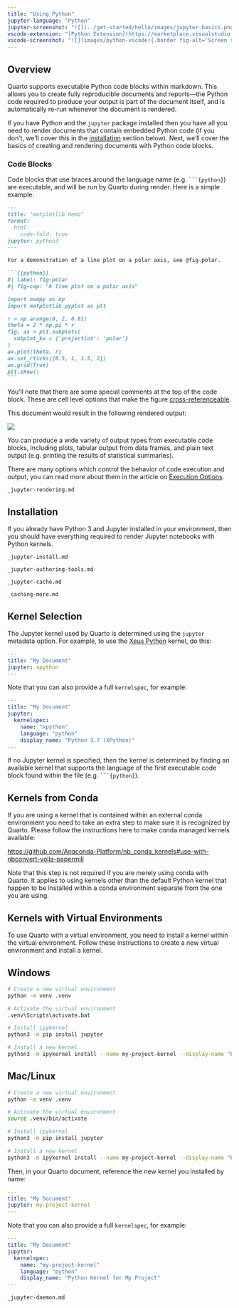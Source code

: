 ```yaml
---
title: "Using Python"
jupyter-language: "Python"
jupyter-screenshot: "![](../get-started/hello/images/jupyter-basics.png){.border fig-alt='A Jupyter notebook titled Quarto Basics containing some text, a code cell, and the result of the code cell, which is a line plot on a polar axis.'}"
vscode-extension: "[Python Extension](https://marketplace.visualstudio.com/items?itemName=ms-python.python)"
vscode-screenshot: "![](images/python-vscode){.border fig-alt='Screen shot of VS Code editor with three vertical sections. The leftmost includes the file explorer, and quarto help. The second pane is the source code for a quarto file with python code. The third is interactive with Python running and output of the code cells shown.'}"
---
```


## Overview

Quarto supports executable Python code blocks within markdown. This allows you to create fully reproducible documents and reports---the Python code required to produce your output is part of the document itself, and is automatically re-run whenever the document is rendered.

If you have Python and the `jupyter` package installed then you have all you need to render documents that contain embedded Python code (if you don't, we'll cover this in the [installation](#installation) section below). Next, we'll cover the basics of creating and rendering documents with Python code blocks.

### Code Blocks

Code blocks that use braces around the language name (e.g. ```` ```{python} ````) are executable, and will be run by Quarto during render. Here is a simple example:

```` markdown
---
title: "matplotlib demo"
format:
  html:
    code-fold: true
jupyter: python3
---

For a demonstration of a line plot on a polar axis, see @fig-polar.

```{{python}}
#| label: fig-polar
#| fig-cap: "A line plot on a polar axis"

import numpy as np
import matplotlib.pyplot as plt

r = np.arange(0, 2, 0.01)
theta = 2 * np.pi * r
fig, ax = plt.subplots(
  subplot_kw = {'projection': 'polar'} 
)
ax.plot(theta, r)
ax.set_rticks([0.5, 1, 1.5, 2])
ax.grid(True)
plt.show()
```
````

You'll note that there are some special comments at the top of the code block. These are cell level options that make the figure [cross-referenceable](../authoring/cross-references.qmd).

This document would result in the following rendered output:

![](../../images/hello-jupyter.png){.border fig-alt="Example output where header reads: matplotlib demo, the body reads: For a demonstration of a line plot on a polar axis, see Figure 1. Below the body text is a toggleable field to reveal the code, and the Figure 1 image with a caption that reads: Figure 1: A line plot on a polar axis."}

You can produce a wide variety of output types from executable code blocks, including plots, tabular output from data frames, and plain text output (e.g. printing the results of statistical summaries).

There are many options which control the behavior of code execution and output, you can read more about them in the article on [Execution Options](execution-options.qmd).

``` include
_jupyter-rendering.md
```

## Installation {#installation}

If you already have Python 3 and Jupyter installed in your environment, then you should have everything required to render Jupyter notebooks with Python kernels.

``` include
_jupyter-install.md
```

``` include
_jupyter-authoring-tools.md
```

``` include
_jupyter-cache.md
```

``` include
_caching-more.md
```

## Kernel Selection

The Jupyter kernel used by Quarto is determined using the `jupyter` metadata option. For example, to use the [Xeus Python](https://github.com/jupyter-xeus/xeus-python) kernel, do this:

``` yaml
---
title: "My Document"
jupyter: xpython
---
```

Note that you can also provide a full `kernelspec`, for example:

``` yaml
---
title: "My Document"
jupyter: 
  kernelspec:
    name: "xpython"
    language: "python"
    display_name: "Python 3.7 (XPython)"
---
```

If no Jupyter kernel is specified, then the kernel is determined by finding an available kernel that supports the language of the first executable code block found within the file (e.g. ```` ```{python} ````).

::: callout-important
## Kernels from Conda

If you are using a kernel that is contained within an external conda environment you need to take an extra step to make sure it is recognized by Quarto. Please follow the instructions here to make conda managed kernels available:

<https://github.com/Anaconda-Platform/nb_conda_kernels#use-with-nbconvert-voila-papermill>

Note that this step is not required if you are merely using conda with Quarto. It applies to using kernels other than the default Python kernel that happen to be installed within a conda environment separate from the one you are using.
:::

## Kernels with Virtual Environments

To use Quarto with a virtual environment, you need to install a kernel within the virtual environment. Follow these instructions to create a new virtual environment and install a kernel.

:::{.panel-tabset}

## Windows

```.bash
# Create a new virtual environment
python -m venv .venv

# Activate the virtual environment
.venv\Scripts\activate.bat

# Install ipykernel
python3 -m pip install jupyter

# Install a new kernel
python3 -m ipykernel install --name my-project-kernel --display-name "Python Kernel for My Project" --user
```

## Mac/Linux

```.bash
# Create a new virtual environment
python -m venv .venv

# Activate the virtual environment
source .venv/bin/activate

# Install ipykernel
python3 -m pip install jupyter

# Install a new kernel
python3 -m ipykernel install --name my-project-kernel --display-name "Python Kernel for My Project" --user
```

:::

Then, in your Quarto document, reference the new kernel you installed by name:

``` yaml
---
title: "My Document"
jupyter: my-project-kernel
---
```

Note that you can also provide a full `kernelspec`, for example:

``` yaml
---
title: "My Document"
jupyter: 
  kernelspec:
    name: "my-project-kernel"
    language: "python"
    display_name: "Python Kernel for My Project"
---
```

``` include
_jupyter-daemon.md
```

